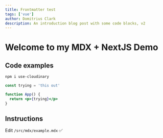 ```yaml
---
title: Frontmatter test
tags: ['vue']
author: Domitrius Clark
description: An introduction blog post with some code blocks, v2
---
```


# Welcome to my MDX + NextJS Demo

## Code examples

```bash
npm i use-cloudinary
```

```jsx
const trying = 'this out'

function App() {
  return <p>{trying}</p>
}
```

## Instructions

Edit `/src/mdx/example.mdx` ✅
